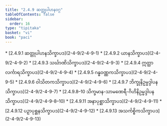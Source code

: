 ```yaml
---
title: "2.4.9 ဆတ္တုပါဟနဝဂ္ဂ"
tableOfContents: false
sidebar:
  order: 16
type: "tipitaka"
basket: "vi"
book: "paci"
---
```



<DynamicBreadcrumb />



<TableOfContents book="paci" section="2.4.9">
* [2.4.9.1 ဆတ္တုပါဟနသိက္ခာပဒ](2-4-9/2-4-9-1)
* [2.4.9.2 ယာနသိက္ခာပဒ](2-4-9/2-4-9-2)
* [2.4.9.3 သင်္ဃာဏိသိက္ခာပဒ](2-4-9/2-4-9-3)
* [2.4.9.4 ဣတ္ထာလင်္ကာရသိက္ခာပဒ](2-4-9/2-4-9-4)
* [2.4.9.5 ဂန္ဓဝဏ္ဏကသိက္ခာပဒ](2-4-9/2-4-9-5)
* [2.4.9.6 ဝါသိတကသိက္ခာပဒ](2-4-9/2-4-9-6)
* [2.4.9.7 ဘိက္ခုနိဥမ္မဒ္ဒါပနသိက္ခာပဒ](2-4-9/2-4-9-7)
* [2.4.9.8–10 သိက္ခမာန-သာမဏေရီ-ဂိဟိနိဥမ္မဒ္ဒါပနသိက္ခာပဒ](2-4-9/2-4-9-8–10)
* [2.4.9.11 အနာပုစ္ဆာသိက္ခာပဒ](2-4-9/2-4-9-11)
* [2.4.9.12 ပဉှာပုစ္ဆနသိက္ခာပဒ](2-4-9/2-4-9-12)
* [2.4.9.13 အသင်္ကစ္စိကသိက္ခာပဒ](2-4-9/2-4-9-13)
</TableOfContents>